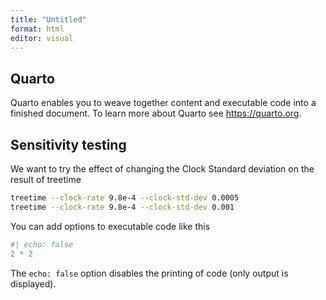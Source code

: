 ```yaml
---
title: "Untitled"
format: html
editor: visual
---
```


## Quarto

Quarto enables you to weave together content and executable code into a finished document. To learn more about Quarto see <https://quarto.org>.

## Sensitivity testing

We want to try the effect of changing the Clock Standard deviation on the result of treetime

```bash
treetime --clock-rate 9.8e-4 --clock-std-dev 0.0005
treetime --clock-rate 9.8e-4 --clock-std-dev 0.001
```

You can add options to executable code like this

```r
#| echo: false
2 * 2
```

The `echo: false` option disables the printing of code (only output is displayed).
